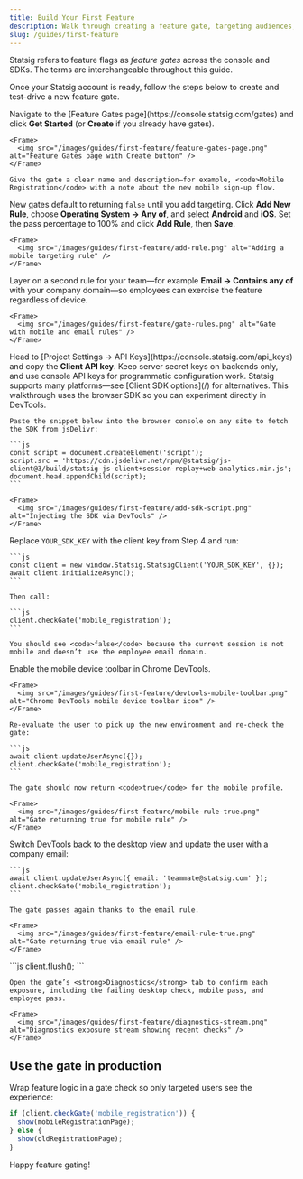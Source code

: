 ```yaml
---
title: Build Your First Feature
description: Walk through creating a feature gate, targeting audiences, and rolling out your first feature with the JavaScript SDK.
slug: /guides/first-feature
---
```


<Info title="Feature gates vs feature flags">
Statsig refers to feature flags as <em>feature gates</em> across the console and SDKs. The terms are interchangeable throughout this guide.
</Info>

Once your Statsig account is ready, follow the steps below to create and test-drive a new feature gate.

<Steps>
  <Step title="Create a feature gate">
    Navigate to the [Feature Gates page](https://console.statsig.com/gates) and click <strong>Get Started</strong> (or <strong>Create</strong> if you already have gates).

    <Frame>
      <img src="/images/guides/first-feature/feature-gates-page.png" alt="Feature Gates page with Create button" />
    </Frame>

    Give the gate a clear name and description—for example, <code>Mobile Registration</code> with a note about the new mobile sign-up flow.
  </Step>

  <Step title="Target mobile platforms">
    New gates default to returning <code>false</code> until you add targeting. Click <strong>Add New Rule</strong>, choose <strong>Operating System → Any of</strong>, and select <strong>Android</strong> and <strong>iOS</strong>. Set the pass percentage to 100% and click <strong>Add Rule</strong>, then <strong>Save</strong>.

    <Frame>
      <img src="/images/guides/first-feature/add-rule.png" alt="Adding a mobile targeting rule" />
    </Frame>
  </Step>

  <Step title="Add an internal testing rule">
    Layer on a second rule for your team—for example <strong>Email → Contains any of</strong> with your company domain—so employees can exercise the feature regardless of device.

    <Frame>
      <img src="/images/guides/first-feature/gate-rules.png" alt="Gate with mobile and email rules" />
    </Frame>
  </Step>

  <Step title="Generate a client API key">
    Head to [Project Settings → API Keys](https://console.statsig.com/api_keys) and copy the <strong>Client API key</strong>. Keep server secret keys on backends only, and use console API keys for programmatic configuration work.
  </Step>

  <Step title="Load the JavaScript SDK">
    <Tip title="Prefer a different SDK?">
    Statsig supports many platforms—see [Client SDK options](/) for alternatives. This walkthrough uses the browser SDK so you can experiment directly in DevTools.
    </Tip>

    Paste the snippet below into the browser console on any site to fetch the SDK from jsDelivr:

    ```js
    const script = document.createElement('script');
    script.src = 'https://cdn.jsdelivr.net/npm/@statsig/js-client@3/build/statsig-js-client+session-replay+web-analytics.min.js';
    document.head.appendChild(script);
    ```

    <Frame>
      <img src="/images/guides/first-feature/add-sdk-script.png" alt="Injecting the SDK via DevTools" />
    </Frame>
  </Step>

  <Step title="Initialize and check the gate">
    Replace <code>YOUR_SDK_KEY</code> with the client key from Step&nbsp;4 and run:

    ```js
    const client = new window.Statsig.StatsigClient('YOUR_SDK_KEY', {});
    await client.initializeAsync();
    ```

    Then call:

    ```js
    client.checkGate('mobile_registration');
    ```

    You should see <code>false</code> because the current session is not mobile and doesn’t use the employee email domain.
  </Step>

  <Step title="Simulate a mobile environment">
    Enable the mobile device toolbar in Chrome DevTools.

    <Frame>
      <img src="/images/guides/first-feature/devtools-mobile-toolbar.png" alt="Chrome DevTools mobile device toolbar icon" />
    </Frame>

    Re-evaluate the user to pick up the new environment and re-check the gate:

    ```js
    await client.updateUserAsync({});
    client.checkGate('mobile_registration');
    ```

    The gate should now return <code>true</code> for the mobile profile.

    <Frame>
      <img src="/images/guides/first-feature/mobile-rule-true.png" alt="Gate returning true for mobile rule" />
    </Frame>
  </Step>

  <Step title="Test the employee backdoor">
    Switch DevTools back to the desktop view and update the user with a company email:

    ```js
    await client.updateUserAsync({ email: 'teammate@statsig.com' });
    client.checkGate('mobile_registration');
    ```

    The gate passes again thanks to the email rule.

    <Frame>
      <img src="/images/guides/first-feature/email-rule-true.png" alt="Gate returning true via email rule" />
    </Frame>
  </Step>

  <Step title="Flush exposures and inspect diagnostics">
    ```js
    client.flush();
    ```

    Open the gate’s <strong>Diagnostics</strong> tab to confirm each exposure, including the failing desktop check, mobile pass, and employee pass.

    <Frame>
      <img src="/images/guides/first-feature/diagnostics-stream.png" alt="Diagnostics exposure stream showing recent checks" />
    </Frame>
  </Step>
</Steps>

## Use the gate in production

Wrap feature logic in a gate check so only targeted users see the experience:

```js
if (client.checkGate('mobile_registration')) {
  show(mobileRegistrationPage);
} else {
  show(oldRegistrationPage);
}
```

Happy feature gating!
